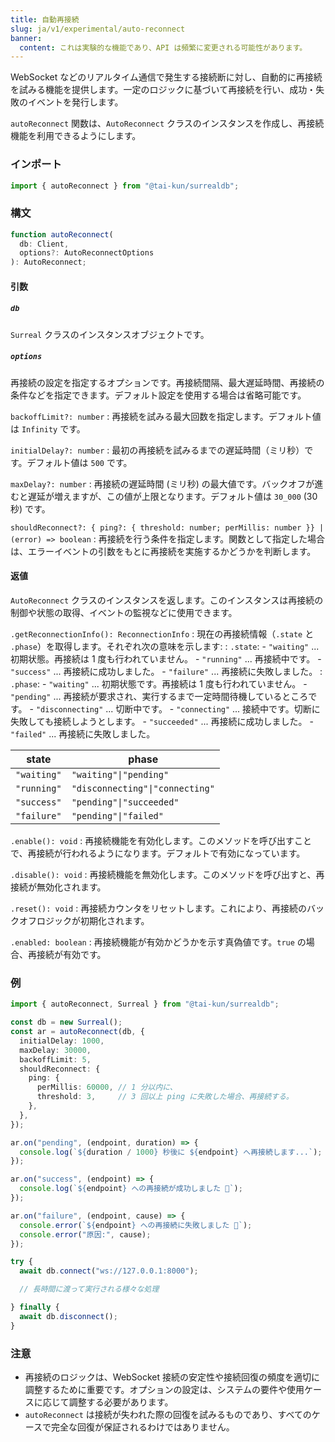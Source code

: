 ```yaml
---
title: 自動再接続
slug: ja/v1/experimental/auto-reconnect
banner:
  content: これは実験的な機能であり、API は頻繁に変更される可能性があります。
---
```


WebSocket などのリアルタイム通信で発生する接続断に対し、自動的に再接続を試みる機能を提供します。一定のロジックに基づいて再接続を行い、成功・失敗のイベントを発行します。

`autoReconnect` 関数は、`AutoReconnect` クラスのインスタンスを作成し、再接続機能を利用できるようにします。

### インポート

```ts
import { autoReconnect } from "@tai-kun/surrealdb";
```

### 構文

```ts
function autoReconnect(
  db: Client, 
  options?: AutoReconnectOptions
): AutoReconnect;
```

#### 引数

##### `db`

`Surreal` クラスのインスタンスオブジェクトです。

##### `options`

再接続の設定を指定するオプションです。再接続間隔、最大遅延時間、再接続の条件などを指定できます。デフォルト設定を使用する場合は省略可能です。

`backoffLimit?: number`
:   再接続を試みる最大回数を指定します。デフォルト値は `Infinity` です。

`initialDelay?: number`
:   最初の再接続を試みるまでの遅延時間（ミリ秒）です。デフォルト値は `500` です。

`maxDelay?: number`
:   再接続の遅延時間 (ミリ秒) の最大値です。バックオフが進むと遅延が増えますが、この値が上限となります。デフォルト値は `30_000` (30 秒) です。

`shouldReconnect?: { ping?: { threshold: number; perMillis: number }} | (error) => boolean`
:   再接続を行う条件を指定します。関数として指定した場合は、エラーイベントの引数をもとに再接続を実施するかどうかを判断します。

#### 返値

`AutoReconnect` クラスのインスタンスを返します。このインスタンスは再接続の制御や状態の取得、イベントの監視などに使用できます。

`.getReconnectionInfo(): ReconnectionInfo`
:   現在の再接続情報（`.state` と `.phase`）を取得します。それぞれ次の意味を示します:
:   `.state`:
    - `"waiting"` ... 初期状態。再接続は 1 度も行われていません。
    - `"running"` ... 再接続中です。
    - `"success"` ... 再接続に成功しました。
    - `"failure"` ... 再接続に失敗しました。
:   `.phase`:
    - `"waiting"`       ... 初期状態です。再接続は 1 度も行われていません。
    - `"pending"`       ... 再接続が要求され、実行するまで一定時間待機しているところです。
    - `"disconnecting"` ... 切断中です。
    - `"connecting"`    ... 接続中です。切断に失敗しても接続しようとします。
    - `"succeeded"`     ... 再接続に成功しました。
    - `"failed"`        ... 再接続に失敗しました。

| state       | phase                           |
| ----------- | ------------------------------- |
| `"waiting"` | `"waiting"\|"pending"`          |
| `"running"` | `"disconnecting"\|"connecting"` |
| `"success"` | `"pending"\|"succeeded"`        |
| `"failure"` | `"pending"\|"failed"`           |

`.enable(): void`
:   再接続機能を有効化します。このメソッドを呼び出すことで、再接続が行われるようになります。デフォルトで有効になっています。

`.disable(): void`
:   再接続機能を無効化します。このメソッドを呼び出すと、再接続が無効化されます。

`.reset(): void`
:   再接続カウンタをリセットします。これにより、再接続のバックオフロジックが初期化されます。

`.enabled: boolean`
:   再接続機能が有効かどうかを示す真偽値です。`true` の場合、再接続が有効です。

### 例

```ts
import { autoReconnect, Surreal } from "@tai-kun/surrealdb";

const db = new Surreal();
const ar = autoReconnect(db, {
  initialDelay: 1000,
  maxDelay: 30000,
  backoffLimit: 5,
  shouldReconnect: {
    ping: {
      perMillis: 60000, // 1 分以内に、
      threshold: 3,     // 3 回以上 ping に失敗した場合、再接続する。
    },
  },
});

ar.on("pending", (endpoint, duration) => {
  console.log(`${duration / 1000} 秒後に ${endpoint} へ再接続します...`);
});

ar.on("success", (endpoint) => {
  console.log(`${endpoint} への再接続が成功しました 🎉`);
});

ar.on("failure", (endpoint, cause) => {
  console.error(`${endpoint} への再接続に失敗しました 🤯`);
  console.error("原因:", cause);
});

try {
  await db.connect("ws://127.0.0.1:8000");

  // 長時間に渡って実行される様々な処理

} finally {
  await db.disconnect();
}
```

### 注意

- 再接続のロジックは、WebSocket 接続の安定性や接続回復の頻度を適切に調整するために重要です。オプションの設定は、システムの要件や使用ケースに応じて調整する必要があります。
- `autoReconnect` は接続が失われた際の回復を試みるものであり、すべてのケースで完全な回復が保証されるわけではありません。
